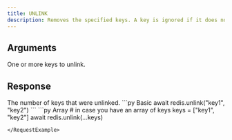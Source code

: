 ```yaml
---
title: UNLINK
description: Removes the specified keys. A key is ignored if it does not exist.
---
```



## Arguments

<ParamField body="keys" type="...string[]" required>
  One or more keys to unlink.
</ParamField>

## Response

<ResponseField type="integer" required>
  The number of keys that were unlinked.
</ResponseField>

<RequestExample>
```py Basic
await redis.unlink("key1", "key2")
```
```py Array
# in case you have an array of keys
keys = ["key1", "key2"]
await redis.unlink(...keys)

```
</RequestExample>
